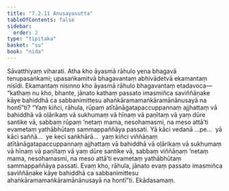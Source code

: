 ```yaml
---
title: "7.2.11 Anusayasutta"
tableOfContents: false
sidebar:
  order: 2
type: "tipitaka"
basket: "su"
book: "nida"
---
```



<DynamicBreadcrumb />

<Division number="200" book="nida">

<Paragraph number="1149" book="nida">
Sāvatthiyaṃ viharati. Atha kho āyasmā rāhulo yena bhagavā tenupasaṅkami; upasaṅkamitvā bhagavantaṃ abhivādetvā ekamantaṃ nisīdi. Ekamantaṃ nisinno kho āyasmā rāhulo bhagavantaṃ etadavoca—  “kathaṃ nu kho, bhante, jānato kathaṃ passato imasmiñca saviññāṇake kāye bahiddhā ca sabbanimittesu ahaṅkāramamaṅkāramānānusayā na hontī”ti? “Yaṃ kiñci, rāhula, rūpaṃ atītānāgatapaccuppannaṃ ajjhattaṃ vā bahiddhā vā oḷārikaṃ vā sukhumaṃ vā hīnaṃ vā paṇītaṃ vā yaṃ dūre santike vā, sabbaṃ rūpaṃ ‘netaṃ mama, nesohamasmi, na meso attā’ti evametaṃ yathābhūtaṃ sammappaññāya passati. Yā kāci vedanā …pe…  yā kāci saññā…  ye keci saṅkhārā…  yaṃ kiñci viññāṇaṃ atītānāgatapaccuppannaṃ ajjhattaṃ vā bahiddhā vā oḷārikaṃ vā sukhumaṃ vā hīnaṃ vā paṇītaṃ vā yaṃ dūre santike vā, sabbaṃ viññāṇaṃ ‘netaṃ mama, nesohamasmi, na meso attā’ti evametaṃ yathābhūtaṃ sammappaññāya passati. Evaṃ kho, rāhula, jānato evaṃ passato imasmiñca saviññāṇake kāye bahiddhā ca sabbanimittesu ahaṅkāramamaṅkāramānānusayā na hontī”ti.

</Paragraph>
</Division>

<Paragraph number="1150" type="center" book="nida">
Ekādasamaṃ.
</Paragraph>